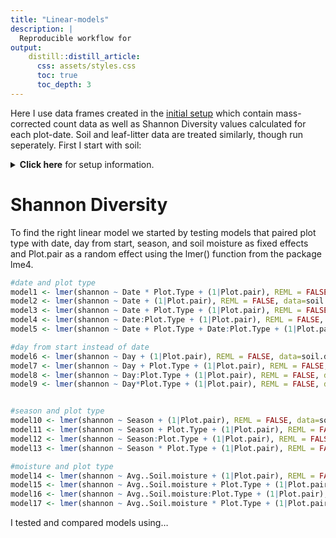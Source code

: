 ```yaml
---
title: "Linear-models"
description: |
  Reproducible workflow for 
output:
    distill::distill_article:
      css: assets/styles.css
      toc: true
      toc_depth: 3
---
```


Here I use data frames created in the [initial setup](initial.html) which contain mass-corrected count data as well as Shannon Diversity values calculated for each plot-date. Soil and leaf-litter data are treated similarly, though run seperately. First I start with soil:

<details markdown="1">
<summary><strong>Click here</strong> for setup information.</summary>

```r
soil.abundance <- read.csv("C:/Users/USER/Desktop/Inverts/Stats for invert project/Output data/soil.abundance.csv")
soil.abundance2 <- read.csv("C:/Users/USER/Desktop/Inverts/Stats for invert project/Output data/soil.abundance2.csv")
soil.data <- read.csv("C:/Users/USER/Desktop/Inverts/Stats for invert project/Output data/soil.data.csv")

library(ggeffects)
library(lme4)
library(ggplot2)

xaxis <- c(" ", " ")
```
</details>

# Shannon Diversity

To find the right linear model we started by testing models that paired plot type with date, day from start, season, and soil moisture as fixed effects and Plot.pair as a random effect using the lmer() function from the package lme4. 

```r
#date and plot type
model1 <- lmer(shannon ~ Date * Plot.Type + (1|Plot.pair), REML = FALSE, data=soil.data,)
model2 <- lmer(shannon ~ Date + (1|Plot.pair), REML = FALSE, data=soil.data,)
model3 <- lmer(shannon ~ Date + Plot.Type + (1|Plot.pair), REML = FALSE, data=soil.data,)
model4 <- lmer(shannon ~ Date:Plot.Type + (1|Plot.pair), REML = FALSE, data=soil.data,)
model5 <- lmer(shannon ~ Date + Plot.Type + Date:Plot.Type + (1|Plot.pair), REML = FALSE, data=soil.data,)      #should be same as model1

#day from start instead of date
model6 <- lmer(shannon ~ Day + (1|Plot.pair), REML = FALSE, data=soil.data,)
model7 <- lmer(shannon ~ Day + Plot.Type + (1|Plot.pair), REML = FALSE, data=soil.data,)
model8 <- lmer(shannon ~ Day:Plot.Type + (1|Plot.pair), REML = FALSE, data=soil.data,)
model9 <- lmer(shannon ~ Day*Plot.Type + (1|Plot.pair), REML = FALSE, data=soil.data,)


#season and plot type
model10 <- lmer(shannon ~ Season + (1|Plot.pair), REML = FALSE, data=soil.data,)
model11 <- lmer(shannon ~ Season + Plot.Type + (1|Plot.pair), REML = FALSE, data=soil.data,)
model12 <- lmer(shannon ~ Season:Plot.Type + (1|Plot.pair), REML = FALSE, data=soil.data,)
model13 <- lmer(shannon ~ Season * Plot.Type + (1|Plot.pair), REML = FALSE, data=soil.data,)

#moisture and plot type
model14 <- lmer(shannon ~ Avg..Soil.moisture + (1|Plot.pair), REML = FALSE, data=soil.data,)
model15 <- lmer(shannon ~ Avg..Soil.moisture + Plot.Type + (1|Plot.pair), REML = FALSE, data=soil.data,)
model16 <- lmer(shannon ~ Avg..Soil.moisture:Plot.Type + (1|Plot.pair), REML = FALSE, data=soil.data,)
model17 <- lmer(shannon ~ Avg..Soil.moisture * Plot.Type + (1|Plot.pair), REML = FALSE, data=soil.data,)

```

I tested and compared models using...